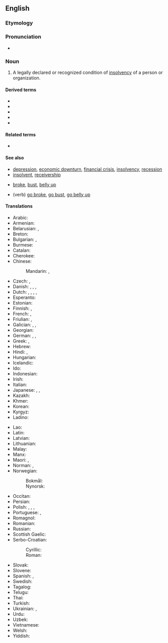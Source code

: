 ==English==
{{wikipedia}}

===Etymology===
{{suffix|en|bankrupt|cy}}

===Pronunciation===
* {{IPA|en|/ˈbæŋk.ɹʌp(t).si/}}

===Noun===
{{en-noun|~}}

# {{lb|en|finance}} A legally declared or recognized condition of [[insolvency]] of a person or organization.

====Derived terms====
* {{l|en|bankr.}}
* {{l|en|bankruptcy order}}
* {{l|en|email bankruptcy}}
* {{l|en|moral bankruptcy}}
* {{l|en|pre-packaged bankruptcy}}

====Related terms====
* {{l|en|bankrupt}}

====See also====
* [[depression]], [[economic downturn]], [[financial crisis]], [[insolvency]], [[recession]]
* [[insolvent]], [[receivership]]
* {{qualifier|slang}} [[broke]], [[bust]], [[belly up]]
* (verb) {{qualifier|slang}} [[go broke]], [[go bust]], [[go belly up]]

====Translations====
{{trans-top|legally declared or recognised condition of insolvency}}
* Arabic: {{t+|ar|إِفْلَاس|m}}
* Armenian: {{t+|hy|սնանկություն}}
* Belarusian: {{t|be|банкру́цтва|n}}, {{t|be|банкро́цтва|n}}
* Breton: {{t-needed|br}}
* Bulgarian: {{t+|bg|фалит}}, {{t+|bg|банкрут}}
* Burmese: {{t|my|ဒေဝါလီခံခြင်း}}
* Catalan: {{t+|ca|fallida|f}}
* Cherokee: {{t|chr|ᏗᎵᏍᏆᎳᏍᏗᏱ}}
* Chinese:
*: Mandarin: {{t+|zh|破產|sc=Hani}}, {{t+|zh|破产|tr=pòchǎn|sc=Hani}}
* Czech: {{t|cs|úpadek|m}}, {{t+|cs|bankrot|m}}
* Danish: {{t|da|konkurs|c}} {{q|legal}}, {{t|da|betalingsstandsning|c}} {{q|legal, cesession of payment to creditors}}, {{t|da|fallit|c}}, {{t|da|bankerot|c}}
* Dutch: {{t+|nl|faillissement|n}}, {{t+|nl|bankroet|n}}, {{t+|nl|failliet|n}}, {{t+|nl|faling|f}}, {{t|nl|surseance van betaling|m|f}}
* Esperanto: {{t|eo|bankroto}}
* Estonian: {{t|et|pankrot}}
* Finnish: {{t+|fi|konkurssi}}, {{t+|fi|vararikko}}
* French: {{t+|fr|faillite|f}}, {{t+|fr|banqueroute|f}}
* Friulian: {{t|fur|faliment}}, {{t|fur|bancjerote|f}}
* Galician: {{t|gl|bancarrota|f}}, {{t|gl|quebra|f}}, {{t|gl|creba|f}}
* Georgian: {{t-needed|ka}}
* German: {{t+|de|Bankrott|m}}, {{t+|de|Pleite|f}}, {{t+|de|Konkurs|m}}
* Greek: {{t+|el|πτώχευση|f}}, {{t+|el|χρεωκοπία|f}}
* Hebrew: {{t+|he|פשיטת רגל|f|tr=pshit'at regel|sc=Hebr}}
* Hindi: {{t+|hi|दिवाला|m}}, {{t|hi|दिवालियापन|m}}
* Hungarian: {{t+|hu|csőd}}
* Icelandic: {{t+|is|gjaldþrot|n}}
* Ido: {{t+|io|bankroto}}
* Indonesian: {{t+|id|bangkrut}}
* Irish: {{t-needed|ga}}
* Italian: {{t+|it|bancarotta|f}}
* Japanese: {{t+|ja|破産|tr=はさん, hasan}}, {{t+|ja|破綻|tr=はたん, hatan}}, {{t+|ja|倒産|tr=とうさん, tōsan}}
* Kazakh: {{t|kk|банкроттық}}
* Khmer: {{t|km|ក្ស័យធន}}
* Korean: {{t+|ko|파산}}
* Kyrgyz: {{t-needed|ky}}
* Ladino: {{t|lad|falimento|m}}
{{trans-mid}}
* Lao: {{t+|lo|ການລົ້ມລະລາຍ}}
* Latin: {{t|la|dēcoctiō|f}}
* Latvian: {{t-needed|lv}}
* Lithuanian: {{t-needed|lt}}
* Malay: {{t-needed|ms}}
* Manx: {{t-needed|gv}}
* Maori: {{t|mi|pēkerapu}}, {{t|mi|pēkeraputanga}}
* Norman: {{t|nrf|banqueroute|f}}, {{t|nrf|d'sastre|m}}
* Norwegian:
*: Bokmål: {{t|nb|konkurs|m}}
*: Nynorsk: {{t|nn|konkurs|m}}
* Occitan: {{t-needed|oc}}
* Persian: {{t+|fa|ورشکستگی|tr=varšekastegi}}
* Polish: {{t+|pl|bankructwo|n}}, {{t+|pl|plajta|f}}, {{t+|pl|upadłość|f}}, {{t+|pl|niewypłacalność|f}}
* Portuguese: {{t+|pt|falência|f}}, {{t+|pt|bancarrota|f}}
* Romagnol: {{t-needed|rgn}}
* Romanian: {{t+|ro|faliment|n}}
* Russian: {{t+|ru|банкро́тство|n}}
* Scottish Gaelic: {{t|gd|briseadh|m}}
* Serbo-Croatian:
*: Cyrillic: {{t|sh|сте̏ча̄ј|m|sc=Cyrl}}
*: Roman: {{t+|sh|stȅčāj|m}}
* Slovak: {{t|sk|bankrot|m}}
* Slovene: {{t|sl|stečaj|m}}
* Spanish: {{t+|es|bancarrota|f}}, {{t+|es|quiebra|f}}
* Swedish: {{t+|sv|konkurs|c}}
* Tagalog: {{t|tl|kiyebra}}
* Telugu: {{t|te|దివాళా తీయు}}
* Thai: {{t+|th|การล้มละลาย}}
* Turkish: {{t+|tr|iflas}}
* Ukrainian: {{t+|uk|банкру́тство|n}}, {{t+|uk|банкро́тство|n}}
* Urdu: {{t|ur|دیوالیہ پن|m}}
* Uzbek: {{t+|uz|bankrotlik}}
* Vietnamese: {{t+|vi|phá sản}}
* Welsh: {{t-needed|cy}}
* Yiddish: {{t|yi|באַנקראָטירונג|f}}
{{trans-bottom}}
